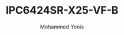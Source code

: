 ---
id: 1
slug: IPC6424SR-X25-VF-B
title: "IPC6424SR-X25-VF-B"
desc: "4MP PTZ Camera with 25x Optical Zoom"
img: "/src/assets/content/Prime/IPC6424SR-X25-VF-B.png"
images:
  - "/src/assets/camera/Prime/IPC6424SR-X25-VF-B/IPC6424SR-X25-VF-B-3.png"
  - "/src/assets/camera/Prime/IPC6424SR-X25-VF-B/IPC6424SR-X25-VF-B-2.png"
  - "/src/assets/camera/Prime/IPC6424SR-X25-VF-B/IPC6424SR-X25-VF-B-1.png"
alt: "4MP PTZ Camera with 25x Optical Zoom"
author: "Mohammed Yonis"
reviewBody: "best service and support"
ratingValue: 5

features:
   - "4MP, 1/2.8’’ CMOS sensor for high-quality images"
   - "2688×1520@30fps video resolution"
   - "Ultra 265, H.265, H.264, MJPEG support"
   - "25X optical zoom for clear details"
   - "Smart intrusion detection with false alarm filtering"
   - "People counting and crowd density monitoring"
   - "LightHunter technology for excellent low-light performance"
   - "Smart IR with up to 100m (328ft) night vision"
   - "Power options: DC 12V±25% or PoE+ (IEEE 802.3at)"
   - "2 alarm inputs, 1 alarm output, 1 audio input, 1 audio output"
   - "IP67 waterproof and dustproof rating"
   - "IK10 vandal-resistant design"
publishedTime: "2023-09-15"
modifiedTime: "2023-10-01"
---